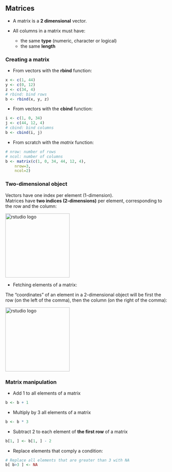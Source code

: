 ## Matrices

* A matrix is a **2 dimensional** vector.

* All columns in a matrix must have:
	+ the same **type** (numeric, character or logical)
	+ the same **length**

### Creating a matrix

* From vectors with the **rbind** function:

```r
x <- c(1, 44)
y <- c(0, 12)
z <- c(34, 4)
# rbind: bind rows
b <- rbind(x, y, z)
```

* From vectors with the **cbind** function:

```r
i <- c(1, 0, 34)
j <- c(44, 12, 4)
# cbind: bind columns
b <- cbind(i, j)
```

* From scratch with the *matrix* function:

```r
# nrow: number of rows
# ncol: number of columns
b <- matrix(c(1, 0, 34, 44, 12, 4), 
	nrow=3,
	ncol=2)
```

### Two-dimensional object

Vectors have one index per element (1-dimension).<br>
Matrices have **two indices (2-dimensions)** per element, corresponding to the row and the column:

<img src="images/matrix_indices.png" alt="rstudio logo" width="200"/>

* Fetching elements of a matrix:

The "coordinates" of an element in a 2-dimensional object will be first the row (on the left of the comma), then the column (on the right of the comma):

<img src="images/matrix_rc.png" alt="rstudio logo" width="200"/>

### Matrix manipulation

* Add 1 to all elements of a matrix

```r
b <- b + 1
```

* Multiply by 3 all elements of a matrix

```r
b <- b * 3
```

* Subtract 2 to each element of **the first row** of a matrix

```r
b[1, ] <- b[1, ] - 2
```

* Replace elements that comply a condition:

```r
# Replace all elements that are greater than 3 with NA
b[ b>3 ] <- NA
```



